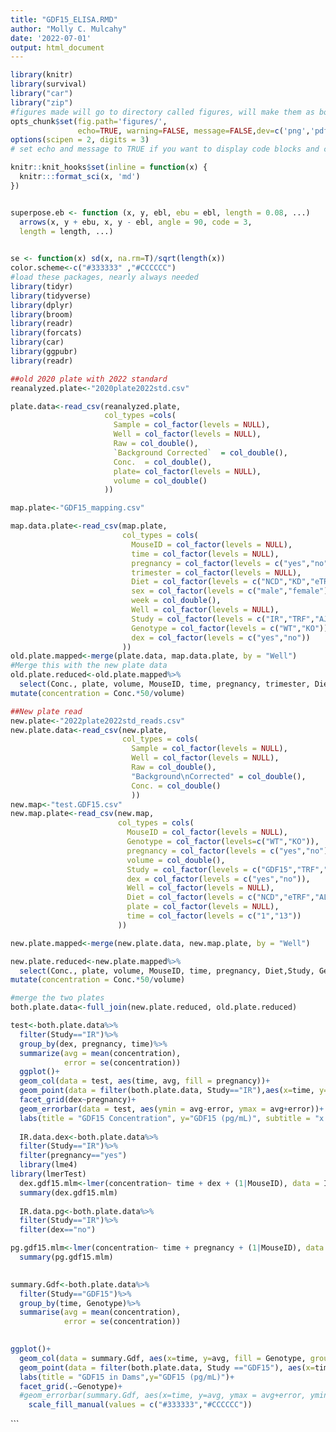 ```yaml
---
title: "GDF15_ELISA.RMD"
author: "Molly C. Mulcahy"
date: '2022-07-01'
output: html_document
---
```



```r
library(knitr)
library(survival)
library("car")
library("zip")
#figures made will go to directory called figures, will make them as both png and pdf files 
opts_chunk$set(fig.path='figures/',
               echo=TRUE, warning=FALSE, message=FALSE,dev=c('png','pdf'))
options(scipen = 2, digits = 3)
# set echo and message to TRUE if you want to display code blocks and code output respectively

knitr::knit_hooks$set(inline = function(x) {
  knitr:::format_sci(x, 'md')
})


superpose.eb <- function (x, y, ebl, ebu = ebl, length = 0.08, ...)
  arrows(x, y + ebu, x, y - ebl, angle = 90, code = 3,
  length = length, ...)

  
se <- function(x) sd(x, na.rm=T)/sqrt(length(x))
color.scheme<-c("#333333" ,"#CCCCCC")
#load these packages, nearly always needed
library(tidyr)
library(tidyverse)
library(dplyr)
library(broom)
library(readr)
library(forcats)
library(car)
library(ggpubr)
library(readr)
```
     
```r
##old 2020 plate with 2022 standard
reanalyzed.plate<-"2020plate2022std.csv"

plate.data<-read_csv(reanalyzed.plate,
                     col_types =cols(
                       Sample = col_factor(levels = NULL),
                       Well = col_factor(levels = NULL),
                       Raw = col_double(),
                       `Background Corrected`  = col_double(),
                       Conc.  = col_double(),
                       plate= col_factor(levels = NULL),
                       volume = col_double()
                     ))

map.plate<-"GDF15_mapping.csv"

map.data.plate<-read_csv(map.plate,
                         col_types = cols(
                           MouseID = col_factor(levels = NULL),
                           time = col_factor(levels = NULL),
                           pregnancy = col_factor(levels = c("yes","no")),
                           trimester = col_factor(levels = NULL),
                           Diet = col_factor(levels = c("NCD","KD","eTRF","AL")),
                           sex = col_factor(levels = c("male","female")),
                           week = col_double(),
                           Well = col_factor(levels = NULL),
                           Study = col_factor(levels = c("IR","TRF","AJ","TSC")),
                           Genotype = col_factor(levels = c("WT","KO")),
                           dex = col_factor(levels = c("yes","no"))
                         ))
old.plate.mapped<-merge(plate.data, map.data.plate, by = "Well")
#Merge this with the new plate data
old.plate.reduced<-old.plate.mapped%>%
  select(Conc., plate, volume, MouseID, time, pregnancy, trimester, Diet, sex, week, Study, Genotype, dex)%>%
mutate(concentration = Conc.*50/volume)

##New plate read
new.plate<-"2022plate2022std_reads.csv"
new.plate.data<-read_csv(new.plate,
                         col_types = cols(
                           Sample = col_factor(levels = NULL),
                           Well = col_factor(levels = NULL),
                           Raw = col_double(),
                           "Background\nCorrected" = col_double(),
                           Conc. = col_double() 
                           ))
new.map<-"test.GDF15.csv"
new.map.plate<-read_csv(new.map,
                        col_types = cols(
                          MouseID = col_factor(levels = NULL),
                          Genotype = col_factor(levels=c("WT","KO")),
                          pregnancy = col_factor(levels = c("yes","no")),
                          volume = col_double(),
                          Study = col_factor(levels = c("GDF15","TRF","IR")),
                          dex = col_factor(levels = c("yes","no")),
                          Well = col_factor(levels = NULL),
                          Diet = col_factor(levels = c("NCD","eTRF","AL")),
                          plate = col_factor(levels = NULL),
                          time = col_factor(levels = c("1","13"))
                        ))

new.plate.mapped<-merge(new.plate.data, new.map.plate, by = "Well")

new.plate.reduced<-new.plate.mapped%>%
  select(Conc., plate, volume, MouseID, time, pregnancy, Diet,Study, Genotype, dex)%>%
mutate(concentration = Conc.*50/volume)

#merge the two plates
both.plate.data<-full_join(new.plate.reduced, old.plate.reduced)
```


```r
test<-both.plate.data%>%
  filter(Study=="IR")%>%
  group_by(dex, pregnancy, time)%>%
  summarize(avg = mean(concentration),
            error = se(concentration))
  ggplot()+
  geom_col(data = test, aes(time, avg, fill = pregnancy))+
  geom_point(data = filter(both.plate.data, Study=="IR"),aes(x=time, y=concentration))+
  facet_grid(dex~pregnancy)+
  geom_errorbar(data = test, aes(ymin = avg-error, ymax = avg+error))+
  labs(title = "GDF15 Concentration", y="GDF15 (pg/mL)", subtitle = "x axis = pregnancy, yaxis = dexamethasone")
  
  IR.data.dex<-both.plate.data%>%
  filter(Study=="IR")%>%
  filter(pregnancy=="yes")
  library(lme4)
library(lmerTest)
  dex.gdf15.mlm<-lmer(concentration~ time + dex + (1|MouseID), data = IR.data.dex)
  summary(dex.gdf15.mlm)
  
  IR.data.pg<-both.plate.data%>%
  filter(Study=="IR")%>%
  filter(dex=="no")

pg.gdf15.mlm<-lmer(concentration~ time + pregnancy + (1|MouseID), data = IR.data.pg)
  summary(pg.gdf15.mlm)
  
```


```r
summary.Gdf<-both.plate.data%>%
  filter(Study=="GDF15")%>%
  group_by(time, Genotype)%>%
  summarise(avg = mean(concentration),
            error = se(concentration))
  

ggplot()+
  geom_col(data = summary.Gdf, aes(x=time, y=avg, fill = Genotype, group = Genotype), position = position_dodge(1.0))+
  geom_point(data = filter(both.plate.data, Study =="GDF15"), aes(x=time, y=concentration, group = Genotype), position = position_dodge2(width = 0.6))+
  labs(title = "GDF15 in Dams",y="GDF15 (pg/mL)")+
  facet_grid(.~Genotype)+
  #geom_errorbar(summary.Gdf, aes(x=time, y=avg, ymax = avg+error, ymin = avg-error, group = Genotype))+
    scale_fill_manual(values = c("#333333","#CCCCCC"))

```


```
